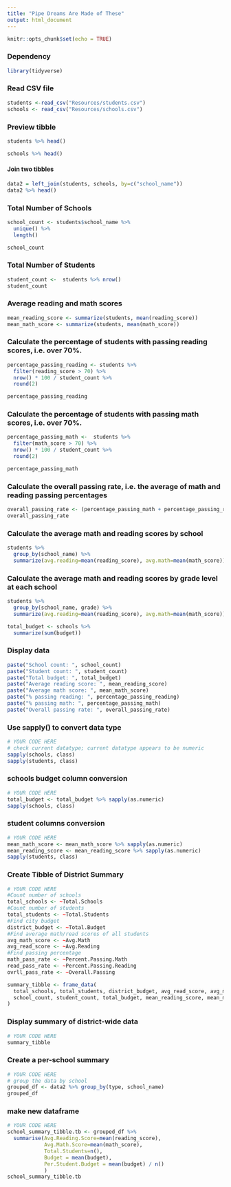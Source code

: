 ```yaml
---
title: "Pipe Dreams Are Made of These"
output: html_document
---
```


```r
knitr::opts_chunk$set(echo = TRUE)
```

### Dependency
```r
library(tidyverse)
```
### Read CSV file
```r
students <-read_csv("Resources/students.csv")
schools <- read_csv("Resources/schools.csv")
```
### Preview tibble
```r
students %>% head()
```
```r
schools %>% head()
```

#### Join two tibbles
```r
data2 = left_join(students, schools, by=c("school_name"))
data2 %>% head()
```

### Total Number of Schools
```r
school_count <- students$school_name %>% 
  unique() %>% 
  length()

school_count
```

### Total Number of Students
```r
student_count <-  students %>% nrow()
student_count
```

### Average reading and math scores
```r
mean_reading_score <- summarize(students, mean(reading_score))
mean_math_score <- summarize(students, mean(math_score))
```
### Calculate the percentage of students with passing reading scores, i.e. over 70%.
```r
percentage_passing_reading <- students %>% 
  filter(reading_score > 70) %>% 
  nrow() * 100 / student_count %>% 
  round(2)

percentage_passing_reading
```
### Calculate the percentage of students with passing math scores, i.e. over 70%.
```r
percentage_passing_math <-  students %>% 
  filter(math_score > 70) %>% 
  nrow() * 100 / student_count %>% 
  round(2)

percentage_passing_math
```
### Calculate the overall passing rate, i.e. the average of math and reading passing percentages
```r
overall_passing_rate <- (percentage_passing_math + percentage_passing_reading) / 2
overall_passing_rate
```

### Calculate the average math and reading scores by school
```r
students %>% 
  group_by(school_name) %>% 
  summarize(avg.reading=mean(reading_score), avg.math=mean(math_score))
```

### Calculate the average math and reading scores by grade level at each school
```r
students %>% 
  group_by(school_name, grade) %>% 
  summarize(avg.reading=mean(reading_score), avg.math=mean(math_score))
```
```r
total_budget <- schools %>% 
  summarize(sum(budget))
```


### Display data
```r
paste("School count: ", school_count)
paste("Student count: ", student_count)
paste("Total budget: ", total_budget)
paste("Average reading score: ", mean_reading_score)
paste("Average math score: ", mean_math_score)
paste("% passing reading: ", percentage_passing_reading)
paste("% passing math: ", percentage_passing_math)
paste("Overall passing rate: ", overall_passing_rate)
```

### Use sapply() to convert data type
```r
# YOUR CODE HERE
# check current datatype; current datatype appears to be numeric
sapply(schools, class)
sapply(students, class)
```

### schools budget column conversion
```r
# YOUR CODE HERE
total_budget <- total_budget %>% sapply(as.numeric)
sapply(schools, class)
```
### student columns conversion
```r
# YOUR CODE HERE
mean_math_score <- mean_math_score %>% sapply(as.numeric)
mean_reading_score <- mean_reading_score %>% sapply(as.numeric)
sapply(students, class)
```
### Create Tibble of District Summary
```r
# YOUR CODE HERE
#Count number of schools
total_schools <- ~Total.Schools
#Count number of students
total_students <- ~Total.Students
#Find city budget
district_budget <- ~Total.Budget
#Find average math/read scores of all students 
avg_math_score <- ~Avg.Math
avg_read_score <- ~Avg.Reading
#Find passing percentage
math_pass_rate <- ~Percent.Passing.Math
read_pass_rate <- ~Percent.Passing.Reading
ovrll_pass_rate <- ~Overall.Passing

summary_tibble <- frame_data(
  total_schools, total_students, district_budget, avg_read_score, avg_math_score, math_pass_rate, read_pass_rate, ovrll_pass_rate,
  school_count, student_count, total_budget, mean_reading_score, mean_math_score, percentage_passing_reading, percentage_passing_math, overall_passing_rate
)
```
### Display summary of district-wide data
```r
# YOUR CODE HERE
summary_tibble
```

### Create a per-school summary
```r
# YOUR CODE HERE
# group the data by school
grouped_df <- data2 %>% group_by(type, school_name)
grouped_df
```
### make new dataframe
```r
# YOUR CODE HERE
school_summary_tibble.tb <- grouped_df %>% 
  summarise(Avg.Reading.Score=mean(reading_score),
            Avg.Math.Score=mean(math_score),
            Total.Students=n(),
            Budget = mean(budget),
            Per.Student.Budget = mean(budget) / n()
            )
school_summary_tibble.tb
```

